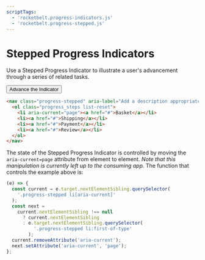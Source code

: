 ```yaml
---
scriptTags:
  - 'rocketbelt.progress-indicators.js'
  - 'rocketbelt.progress-stepped.js'
---
```


# Stepped Progress Indicators


Use a Stepped Progress Indicator to illustrate a user's advancement through a
series of related tasks.

<button
  className="button button-minimal"
  onClick={advanceIndicator}>Advance the Indicator</button>

```html
<nav class="progress-stepped" aria-label="Add a description appropriate to your context!">
  <ol class="progress_steps list-reset">
    <li aria-current="page"><a href="#">Basket</a></li>
    <li><a href="#">Shipping</a></li>
    <li><a href="#">Payment</a></li>
    <li><a href="#">Review</a></li>
  </ol>
</nav>
```
The state of the Stepped Progress Indicator is controlled by moving the
`aria-current=page` attribute from element to element. *Note that this
manipulation is currently left up to the consuming app.* The function that
controls the example above is:

```js code-only
(e) => {
  const current = e.target.nextElementSibling.querySelector(
    '.progress-stepped li[aria-current]'
  );
  const next =
    current.nextElementSibling !== null
      ? current.nextElementSibling
      : e.target.nextElementSibling.querySelector(
          '.progress-stepped li:first-of-type'
        );
  current.removeAttribute('aria-current');
  next.setAttribute('aria-current', 'page');
};
```
